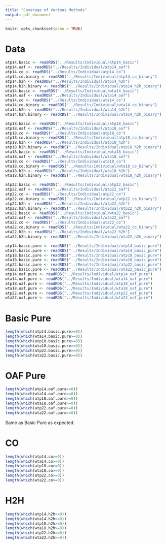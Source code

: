 ```yaml
---
title: "Coverage of Various Methods"
output: pdf_document
---
```


```r
knitr::opts_chunk$set(echo = TRUE)
```

# Data

```r
atp14.basic <- readRDS("../Results/Individual/atp14_basic")
atp14.oaf <- readRDS("../Results/Individual/atp14_oaf")
atp14.co <- readRDS("../Results/Individual/atp14_co")
atp14.co.binary <- readRDS("../Results/Individual/atp14_co_binary")
atp14.h2h <- readRDS("../Results/Individual/atp14_h2h")
atp14.h2h.binary <- readRDS("../Results/Individual/atp14_h2h_binary")
wta14.basic <- readRDS("../Results/Individual/wta14_basic")
wta14.oaf <- readRDS("../Results/Individual/wta14_oaf")
wta14.co <- readRDS("../Results/Individual/wta14_co")
wta14.co.binary <- readRDS("../Results/Individual/wta14_co_binary")
wta14.h2h <- readRDS("../Results/Individual/wta14_h2h")
wta14.h2h.binary <- readRDS("../Results/Individual/wta14_h2h_binary")

atp18.basic <- readRDS("../Results/Individual/atp18_basic")
atp18.oaf <- readRDS("../Results/Individual/atp18_oaf")
atp18.co <- readRDS("../Results/Individual/atp18_co")
atp18.co.binary <- readRDS("../Results/Individual/atp18_co_binary")
atp18.h2h <- readRDS("../Results/Individual/atp18_h2h")
atp18.h2h.binary <- readRDS("../Results/Individual/atp18_h2h_binary")
wta18.basic <- readRDS("../Results/Individual/wta18_basic")
wta18.oaf <- readRDS("../Results/Individual/wta18_oaf")
wta18.co <- readRDS("../Results/Individual/wta18_co")
wta18.co.binary <- readRDS("../Results/Individual/wta18_co_binary")
wta18.h2h <- readRDS("../Results/Individual/wta18_h2h")
wta18.h2h.binary <- readRDS("../Results/Individual/wta18_h2h_binary")

atp22.basic <- readRDS("../Results/Individual/atp22_basic")
atp22.oaf <- readRDS("../Results/Individual/atp22_oaf")
atp22.co <- readRDS("../Results/Individual/atp22_co")
atp22.co.binary <- readRDS("../Results/Individual/atp22_co_binary")
atp22.h2h <- readRDS("../Results/Individual/atp22_h2h")
atp22.h2h.binary <- readRDS("../Results/Individual/atp22_h2h_binary")
wta22.basic <- readRDS("../Results/Individual/wta22_basic")
wta22.oaf <- readRDS("../Results/Individual/wta22_oaf")
wta22.co <- readRDS("../Results/Individual/wta22_co")
wta22.co.binary <- readRDS("../Results/Individual/wta22_co_binary")
wta22.h2h <- readRDS("../Results/Individual/wta22_h2h")
wta22.h2h.binary <- readRDS("../Results/Individual/wta22_h2h_binary")

atp14.basic.pure <- readRDS("../Results/Individual/atp14_basic_pure")
wta14.basic.pure <- readRDS("../Results/Individual/wta14_basic_pure")
atp18.basic.pure <- readRDS("../Results/Individual/atp18_basic_pure")
wta18.basic.pure <- readRDS("../Results/Individual/wta18_basic_pure")
atp22.basic.pure <- readRDS("../Results/Individual/atp22_basic_pure")
wta22.basic.pure <- readRDS("../Results/Individual/wta22_basic_pure")
atp14.oaf.pure <- readRDS("../Results/Individual/atp14_oaf_pure")
wta14.oaf.pure <- readRDS("../Results/Individual/wta14_oaf_pure")
atp18.oaf.pure <- readRDS("../Results/Individual/atp18_oaf_pure")
wta18.oaf.pure <- readRDS("../Results/Individual/wta18_oaf_pure")
atp22.oaf.pure <- readRDS("../Results/Individual/atp22_oaf_pure")
wta22.oaf.pure <- readRDS("../Results/Individual/wta22_oaf_pure")
```

# Basic Pure

```r
length(which(atp14.basic.pure>=0))
length(which(wta14.basic.pure>=0))
length(which(atp18.basic.pure>=0))
length(which(wta18.basic.pure>=0))
length(which(atp22.basic.pure>=0))
length(which(wta22.basic.pure>=0))
```

# OAF Pure

```r
length(which(atp14.oaf.pure>=0))
length(which(wta14.oaf.pure>=0))
length(which(atp18.oaf.pure>=0))
length(which(wta18.oaf.pure>=0))
length(which(atp22.oaf.pure>=0))
length(which(wta22.oaf.pure>=0))
```
Same as Basic Pure as expected.

# CO

```r
length(which(atp14.co>=0))
length(which(wta14.co>=0))
length(which(atp18.co>=0))
length(which(wta18.co>=0))
length(which(atp22.co>=0))
length(which(wta22.co>=0))
```

# H2H

```r
length(which(atp14.h2h>=0))
length(which(wta14.h2h>=0))
length(which(atp18.h2h>=0))
length(which(wta18.h2h>=0))
length(which(atp22.h2h>=0))
length(which(wta22.h2h>=0))
```

